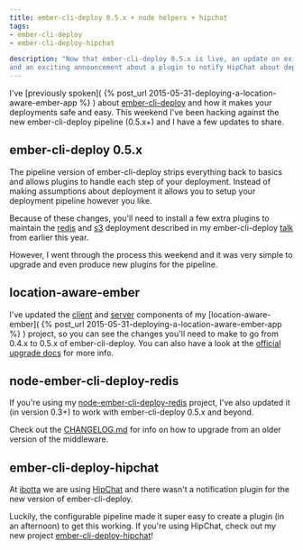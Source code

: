 ```yaml
---
title: ember-cli-deploy 0.5.x + node helpers + hipchat
tags:
- ember-cli-deploy
- ember-cli-deploy-hipchat

description: "Now that ember-cli-deploy 0.5.x is live, an update on existing projects
and an exciting announcement about a plugin to notify HipChat about deploys and activations."
---
```


I've [previously spoken]( {% post_url 2015-05-31-deploying-a-location-aware-ember-app %} ) about
[ember-cli-deploy](https://github.com/ember-cli/ember-cli-deploy) and how it makes your deployments safe and easy. This
weekend I've been hacking against the new ember-cli-deploy pipeline (0.5.x+) and I have a few updates to share.

## ember-cli-deploy 0.5.x

The pipeline version of ember-cli-deploy strips everything back to basics and allows plugins to handle each step of your
deployment. Instead of making assumptions about deployment it allows you to setup your deployment pipeline however you
like.

Because of these changes, you'll need to install a few extra plugins to maintain the [redis](http://redis.io/) and
[s3](https://aws.amazon.com/s3/) deployment described in my ember-cli-deploy
[talk](https://www.youtube.com/watch?v=MT0LKcVh6Rw) from earlier this year.

However, I went through the process this weekend and it was very simple to upgrade and even produce new plugins for the
pipeline.

## location-aware-ember

I've updated the
[client](https://github.com/blimmer/location-aware-ember/commit/b4bebd982d795d9d4b805ea7dd013f6b4da3c5d7) and
[server](https://github.com/blimmer/location-aware-ember-server/commit/cb5e49781d5d78ee6a56ab6ff7b7adfaf45bf117)
components of my [location-aware-ember]( {% post_url 2015-05-31-deploying-a-location-aware-ember-app %} ) project, so
you can see the changes you'll need to make to go from 0.4.x to 0.5.x of ember-cli-deploy. You can also have a look at
the [official upgrade docs](http://ember-cli-deploy.com/docs/v1.0.x/upgrading/) for more info.

## node-ember-cli-deploy-redis

If you're using my [node-ember-cli-deploy-redis](https://github.com/blimmer/node-ember-cli-deploy-redis) project, I've
also updated it (in version 0.3+) to work with ember-cli-deploy 0.5.x and beyond.

Check out the [CHANGELOG.md](https://github.com/blimmer/node-ember-cli-deploy-redis/blob/master/CHANGELOG.md) for info
on how to upgrade from an older version of the middleware.

## ember-cli-deploy-hipchat

At [ibotta](https://ibotta.com) we are using [HipChat](https://www.hipchat.com/) and there wasn't a notification plugin
for the new version of ember-cli-deploy.

Luckily, the configurable pipeline made it super easy to create a plugin (in an afternoon) to get this working. If
you're using HipChat, check out my new project
[ember-cli-deploy-hipchat](https://github.com/blimmer/ember-cli-deploy-hipchat)!
